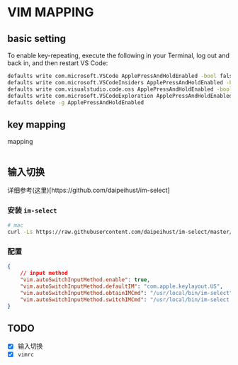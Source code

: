 # VIM MAPPING

## basic setting

To enable key-repeating, execute the following in your Terminal, log out and back in, and then restart VS Code:

```bash
defaults write com.microsoft.VSCode ApplePressAndHoldEnabled -bool false              # For VS Code
defaults write com.microsoft.VSCodeInsiders ApplePressAndHoldEnabled -bool false      # For VS Code Insider
defaults write com.visualstudio.code.oss ApplePressAndHoldEnabled -bool false         # For VS Codium
defaults write com.microsoft.VSCodeExploration ApplePressAndHoldEnabled -bool false   # For VS Codium Exploration users
defaults delete -g ApplePressAndHoldEnabled                                           # If necessary, reset global default
```

## key mapping

mapping

```vimL

```

## 输入切换

详细参考(这里)[https://github.com/daipeihust/im-select]

### 安装 `im-select`

```bash
# mac
curl -Ls https://raw.githubusercontent.com/daipeihust/im-select/master/install_mac.sh | sh
```

### 配置

```json
{
    // input method
    "vim.autoSwitchInputMethod.enable": true,
    "vim.autoSwitchInputMethod.defaultIM": "com.apple.keylayout.US",
    "vim.autoSwitchInputMethod.obtainIMCmd": "/usr/local/bin/im-select",
    "vim.autoSwitchInputMethod.switchIMCmd": "/usr/local/bin/im-select {im}",
}
```

## TODO

- [x] 输入切换
- [x] `vimrc`

